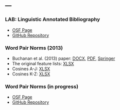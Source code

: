 ---
---
<p>

### LAB: Linguistic Annotated Bibliography

- [OSF Page](https://osf.io/9bcws/)
- [GitHub Repository](https://github.com/doomlab/Table-of-Doom)

### Word Pair Norms (2013)

- Buchanan et al. (2013) paper: [DOCX](buchanan_2012_norms.docx), [PDF](http://www.aggieerin.com/pubs/buchanan%2012.pdf), [Springer](https://link.springer.com/article/10.3758%2Fs13428-012-0284-z#/page-1)
- The original feature lists: [XLSX](feature_lists.xlsx)
- Cosines A-J: [XLSX](cosine A_J.xlsx)
- Cosines K-Z: [XLSX](cosine K_Z.xlsx)

### Word Pair Norms (in progress)

- [OSF Page](https://osf.io/cjyzw/)
- [GitHub Repository](https://github.com/doomlab/Word-Norms-2) 


